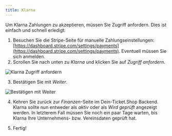 ```yaml
---
title: Klarna
---
```


Um Klarna Zahlungen zu akzeptieren, müssen Sie Zugriff anfordern. Dies ist einfach und schnell erledigt:

1. Besuchen Sie die Stripe-Seite für manuelle Zahlungseinstellungen: [https://dashboard.stripe.com/settings/payments](https://dashboard.stripe.com/settings/payments). Eventuell müssen Sie sich anmelden.
2. Scrollen Sie nach unten zu *Klarna* und klicken Sie auf *Zugriff anfordern*.

 ![Klarna Zugriff anfordern](/img/docs/payment-methods/klarna/setup.png)

3. Bestätigen Sie mit *Weiter*.

 ![Bestätigen mit Weiter](/img/docs/payment-methods/klarna/confirmation.png)

4. Kehren Sie zurück zur *Finanzen*-Seite im Dein-Ticket.Shop Backend. Klarna sollte nun entweder als *aktiv* oder als *Wird geprüft* angezeigt werden. In letzterem Fall müssen Sie noch ein paar Tage warten, bis Klarna Ihre Unternehmens- bzw. Vereinsdaten geprüft hat.

5. Fertig!